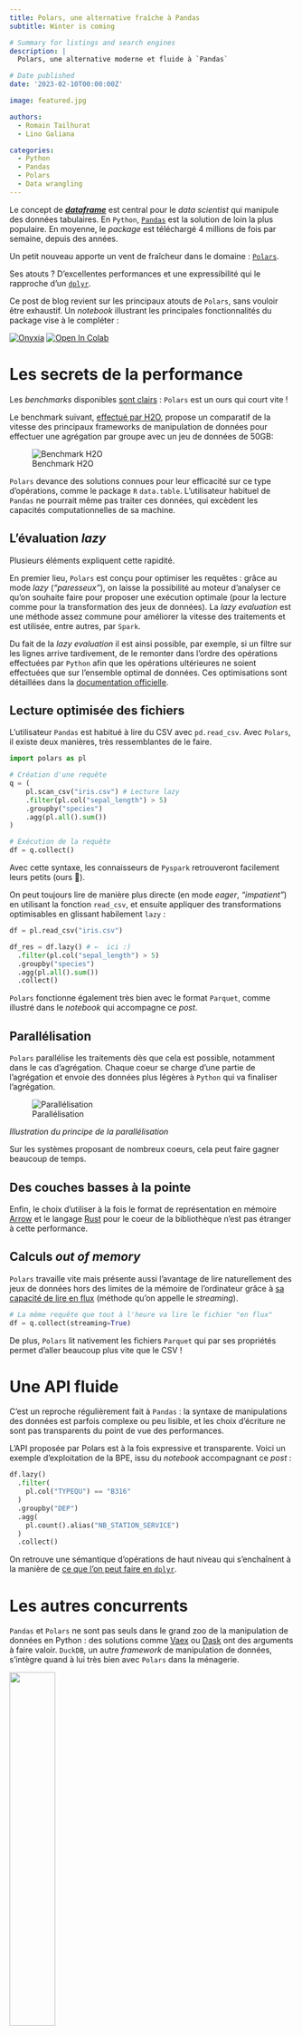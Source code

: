 ```yaml
---
title: Polars, une alternative fraîche à Pandas
subtitle: Winter is coming

# Summary for listings and search engines
description: |
  Polars, une alternative moderne et fluide à `Pandas`

# Date published
date: '2023-02-10T00:00:00Z'

image: featured.jpg

authors:
  - Romain Tailhurat
  - Lino Galiana

categories:
  - Python
  - Pandas
  - Polars
  - Data wrangling
---
```



Le concept de **[_dataframe_](https://www.databricks.com/glossary/what-are-dataframes)** est central pour le _data scientist_ qui manipule des données tabulaires.
En `Python`, [`Pandas`](https://pandas.pydata.org/) est la solution de loin la plus populaire. En moyenne, le _package_ est téléchargé
4 millions de fois par semaine, depuis des années. 

Un petit nouveau apporte un vent de fraîcheur dans le domaine : [`Polars`](https://www.pola.rs/).

Ses atouts ? D'excellentes performances et une expressibilité qui le rapproche d'un [`dplyr`](https://dplyr.tidyverse.org/).

Ce post de blog revient sur les principaux atouts de `Polars`, sans vouloir être exhaustif. Un _notebook_ illustrant les principales
fonctionnalités du package vise à le compléter : 

<a href="https://datalab.sspcloud.fr/launcher/ide/jupyter-python?version=1.13.22&autoLaunch=true&init.personalInit=«https%3A%2F%2Fraw.githubusercontent.com%2FInseeFrLab%2Fssphub%2Fmain%2Fblog%2Fpolars%2Finit.sh»&init.personalInitArgs=«polars-tuto»&onyxia.friendlyName=«Tutoriel Polars»" target="_blank" rel="noopener"><img src="https://img.shields.io/badge/SSPcloud-Tester%20via%20SSP--cloud-informational&amp;color=yellow?logo=Python" alt="Onyxia"></a>
<a href="https://colab.research.google.com/github/inseefrlab/ssphub/blob/main/blog/polars/polars-tuto.ipynb" target="_blank" rel="noopener"><img src="https://colab.research.google.com/assets/colab-badge.svg" alt="Open In Colab"></a>




# Les secrets de la performance

Les _benchmarks_ disponibles [sont clairs](https://h2oai.github.io/db-benchmark/) : `Polars` est
un ours qui court vite !

Le benchmark suivant, [effectué par H2O](https://h2oai.github.io/db-benchmark/), propose
un comparatif de la vitesse des principaux frameworks de manipulation de données
pour effectuer une agrégation par groupe avec un jeu de données de 50GB:

![Benchmark H2O](polars-benchmark-short.png)

`Polars` devance des solutions connues pour leur efficacité sur ce type d'opérations, 
comme le package `R` `data.table`. L'utilisateur habituel de `Pandas`
ne pourrait même pas traiter ces données, qui excèdent les capacités computationnelles
de sa machine.

## L'évaluation _lazy_

Plusieurs éléments expliquent cette rapidité.

En premier lieu, `Polars` est conçu pour optimiser les requêtes :
grâce au mode _lazy_ (_"paresseux"_),
on laisse la possibilité au moteur d'analyser ce qu'on souhaite faire
pour proposer une exécution optimale (pour la lecture comme pour la transformation des jeux de données).
La _lazy evaluation_ est une méthode assez commune pour améliorer la vitesse
des traitements et est utilisée, entre autres, par `Spark`.

Du fait de
la _lazy evaluation_ il est ainsi possible, par exemple,
si un filtre sur les lignes arrive 
tardivement, de le remonter dans l'ordre des opérations effectuées par `Python`
afin que
les opérations ultérieures ne soient effectuées que sur
l'ensemble optimal de données.
Ces optimisations sont détaillées dans la [documentation officielle](https://pola-rs.github.io/polars-book/user-guide/optimizations/intro.html). 

## Lecture optimisée des fichiers

L'utilisateur `Pandas` est habitué à lire du CSV avec `pd.read_csv`. 
Avec `Polars`, il existe deux manières, très ressemblantes
de le faire.

```python
import polars as pl

# Création d'une requête
q = (
    pl.scan_csv("iris.csv") # Lecture lazy
    .filter(pl.col("sepal_length") > 5)
    .groupby("species")
    .agg(pl.all().sum())
)

# Exécution de la requête
df = q.collect()
```

Avec cette syntaxe, les connaisseurs de `Pyspark` retrouveront facilement leurs petits (ours 🐻). 

On peut toujours lire de manière plus directe
(en mode _eager_, _"impatient"_) en utilisant la fonction `read_csv`,
et ensuite appliquer des transformations optimisables en glissant habilement `lazy` :

```python
df = pl.read_csv("iris.csv")

df_res = df.lazy() # ←  ici :)
  .filter(pl.col("sepal_length") > 5)
  .groupby("species")
  .agg(pl.all().sum())
  .collect()
```

`Polars` fonctionne également très bien avec le format `Parquet`, comme illustré dans
le _notebook_ qui accompagne ce _post_.


## Parallélisation

`Polars` parallélise les traitements dès que cela est possible, notamment dans le cas d'agrégation.
Chaque coeur se charge d'une partie de l'agrégation et envoie des données plus légères à `Python`
qui va finaliser l'agrégation.

![Parallélisation](polars-split-parallel-apply-combine.svg)

_Illustration du principe de la parallélisation_

Sur les systèmes proposant de nombreux coeurs, cela peut faire gagner beaucoup de temps.

## Des couches basses à la pointe

Enfin, le choix d'utiliser à la fois le format de représentation en mémoire [Arrow](https://arrow.apache.org/) et le langage [Rust](https://www.rust-lang.org/fr) pour le coeur de la bibliothèque n'est pas étranger à cette performance.

## Calculs _out of memory_

`Polars` travaille vite mais présente aussi l'avantage
de lire naturellement des jeux de données hors des limites de la mémoire de l'ordinateur grâce à [sa capacité de lire en flux](https://www.youtube.com/watch?v=3-C0Afs5TXQ) (méthode qu'on appelle le _streaming_).


```python
# La même requête que tout à l'heure va lire le fichier "en flux"
df = q.collect(streaming=True)
```

De plus, `Polars` lit nativement les fichiers `Parquet` qui par ses propriétés
permet d'aller beaucoup plus vite que le CSV !

# Une API fluide

C'est un reproche régulièrement fait à `Pandas` :
la syntaxe de manipulations des données est parfois complexe ou peu lisible, et les choix d'écriture ne sont pas transparents du point de vue des performances.

L'API proposée par Polars est à la fois expressive et transparente.
Voici un exemple d'exploitation de la BPE, issu du _notebook_ accompagnant 
ce _post_ :

```python
df.lazy()
  .filter(
    pl.col("TYPEQU") == "B316"
  )
  .groupby("DEP")
  .agg(
    pl.count().alias("NB_STATION_SERVICE")
  )
  .collect()
```

On retrouve une sémantique d'opérations de haut niveau qui s'enchaînent à la manière de [ce que l'on peut faire en `dplyr`](https://www.book.utilitr.org/03_fiches_thematiques/fiche_tidyverse#comment-utiliser-lop%C3%A9rateur-pipe-avec-le-tidyverse).

# Les autres concurrents

`Pandas` et `Polars` ne sont pas seuls dans le grand zoo de la manipulation de données en Python : des solutions comme [Vaex](https://github.com/vaexio/vaex) ou [Dask](https://github.com/dask/dask) ont des arguments à
faire valoir. 
`DuckDB`, un autre _framework_ de manipulation de données, s'intègre quand à lui très bien
avec  `Polars` dans la ménagerie.

![](dalle_polar_duck.png){width=40% fig-align="center"}

_Le duo DuckDB-Polars illustré par Dall-E-2_

# Ressources supplémentaires

- [_Awesome Polars_ par Damien Dotta (INSEE)](https://github.com/ddotta/awesome-polars)
- [Polars pour R](https://rpolars.github.io/)
- [rhosignal.com/tags/polars/](https://www.rhosignal.com/tags/polars/)
- [kevinheavey.github.io/modern-polars/](https://kevinheavey.github.io/modern-polars/)

Le _notebook_ accompagnant ce _post_:

<a href="https://datalab.sspcloud.fr/launcher/ide/jupyter-python?autoLaunch=false&init.personalInit=%C2%ABhttps%3A%2F%2Fraw.githubusercontent.com%2FInseeFrLab%2Fssphub%2Frefs%2Fheads%2Fmain%2Fblog%2Fpolars%2Finit.sh%C2%BB&init.personalInitArgs=%C2%ABpolars-tuto%C2%BB&onyxia.friendlyName=%C2%ABTutoriel%20Polars%C2%BB" target="_blank" rel="noopener"><img src="https://img.shields.io/badge/SSPcloud-Tester%20via%20SSP--cloud-informational&amp;color=yellow?logo=Python" alt="Onyxia"></a>
<a href="http://colab.research.google.com/github/inseefrlab/ssphub/blob/main/content/notebooks/polars-tuto.ipynb" target="_blank" rel="noopener"><img src="https://colab.research.google.com/assets/colab-badge.svg" alt="Open In Colab"></a>
